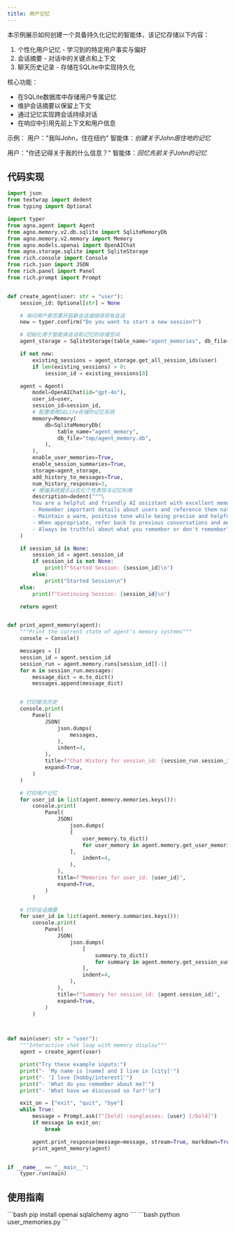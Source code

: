 ```yaml
---
title: 用户记忆
---
```

本示例展示如何创建一个具备持久化记忆的智能体，该记忆存储以下内容：
1. 个性化用户记忆 - 学习到的特定用户事实与偏好
2. 会话摘要 - 对话中的关键点和上下文
3. 聊天历史记录 - 存储在SQLite中实现持久化

核心功能：
- 在SQLite数据库中存储用户专属记忆
- 维护会话摘要以保留上下文
- 通过记忆实现跨会话持续对话
- 在响应中引用先前上下文和用户信息

示例：
用户："我叫John，住在纽约"
智能体：*创建关于John居住地的记忆*

用户："你还记得关于我的什么信息？"
智能体：*回忆先前关于John的记忆*

## 代码实现

```python user_memories.py
import json
from textwrap import dedent
from typing import Optional

import typer
from agno.agent import Agent
from agno.memory.v2.db.sqlite import SqliteMemoryDb
from agno.memory.v2.memory import Memory
from agno.models.openai import OpenAIChat
from agno.storage.sqlite import SqliteStorage
from rich.console import Console
from rich.json import JSON
from rich.panel import Panel
from rich.prompt import Prompt


def create_agent(user: str = "user"):
    session_id: Optional[str] = None

    # 询问用户是否要开启新会话或继续现有会话
    new = typer.confirm("Do you want to start a new session?")

    # 初始化用于智能体会话和记忆的存储空间
    agent_storage = SqliteStorage(table_name="agent_memories", db_file="tmp/agents.db")

    if not new:
        existing_sessions = agent_storage.get_all_session_ids(user)
        if len(existing_sessions) > 0:
            session_id = existing_sessions[0]

    agent = Agent(
        model=OpenAIChat(id="gpt-4o"),
        user_id=user,
        session_id=session_id,
        # 配置使用SQLite存储的记忆系统
        memory=Memory(
            db=SqliteMemoryDb(
                table_name="agent_memory",
                db_file="tmp/agent_memory.db",
            ),
        ),
        enable_user_memories=True,
        enable_session_summaries=True,
        storage=agent_storage,
        add_history_to_messages=True,
        num_history_responses=3,
        # 增强系统提示以优化个性表现与记忆利用
        description=dedent("""\
        You are a helpful and friendly AI assistant with excellent memory.
        - Remember important details about users and reference them naturally
        - Maintain a warm, positive tone while being precise and helpful
        - When appropriate, refer back to previous conversations and memories
        - Always be truthful about what you remember or don't remember"""),
    )

    if session_id is None:
        session_id = agent.session_id
        if session_id is not None:
            print(f"Started Session: {session_id}\n")
        else:
            print("Started Session\n")
    else:
        print(f"Continuing Session: {session_id}\n")

    return agent


def print_agent_memory(agent):
    """Print the current state of agent's memory systems"""
    console = Console()

    messages = []
    session_id = agent.session_id
    session_run = agent.memory.runs[session_id][-1]
    for m in session_run.messages:
        message_dict = m.to_dict()
        messages.append(message_dict)


    # 打印聊天历史
    console.print(
        Panel(
            JSON(
                json.dumps(
                    messages,
                ),
                indent=4,
            ),
            title=f"Chat History for session_id: {session_run.session_id}",
            expand=True,
        )
    )

    # 打印用户记忆
    for user_id in list(agent.memory.memories.keys()):
        console.print(
            Panel(
                JSON(
                    json.dumps(
                    [
                        user_memory.to_dict()
                        for user_memory in agent.memory.get_user_memories(user_id=user_id)
                    ],
                        indent=4,
                    ),
                ),
                title=f"Memories for user_id: {user_id}",
                expand=True,
            )
        )

    # 打印会话摘要
    for user_id in list(agent.memory.summaries.keys()):
        console.print(
            Panel(
                JSON(
                    json.dumps(
                        [
                            summary.to_dict()
                            for summary in agent.memory.get_session_summaries(user_id=user_id)
                        ],
                        indent=4,
                    ),
                ),
                title=f"Summary for session_id: {agent.session_id}",
                expand=True,
            )
        )



def main(user: str = "user"):
    """Interactive chat loop with memory display"""
    agent = create_agent(user)

    print("Try these example inputs:")
    print("- 'My name is [name] and I live in [city]'")
    print("- 'I love [hobby/interest]'")
    print("- 'What do you remember about me?'")
    print("- 'What have we discussed so far?'\n")

    exit_on = ["exit", "quit", "bye"]
    while True:
        message = Prompt.ask(f"[bold] :sunglasses: {user} [/bold]")
        if message in exit_on:
            break

        agent.print_response(message=message, stream=True, markdown=True)
        print_agent_memory(agent)


if __name__ == "__main__":
    typer.run(main)

```

## 使用指南

<Steps>
  <Snippet file="create-venv-step.mdx" />

  <Step title="安装库">
    ```bash
    pip install openai sqlalchemy agno
    ```
  </Step>

  <Step title="运行智能体">
    ```bash
    python user_memories.py
    ```
  </Step>

</Steps>